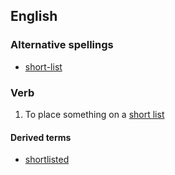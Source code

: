 ==English==

===Alternative spellings===
*[[short-list]]

===Verb===
{{en-verb}}

# To place something on a [[short list]]

====Derived terms====
*[[shortlisted]]
